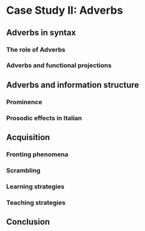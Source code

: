 # Case Study II: Adverbs

## Adverbs in syntax
### The role of Adverbs
### Adverbs and functional projections

## Adverbs and information structure 
### Prominence
### Prosodic effects in Italian 

## Acquisition 
### Fronting phenomena
### Scrambling
### Learning strategies
### Teaching strategies

## Conclusion